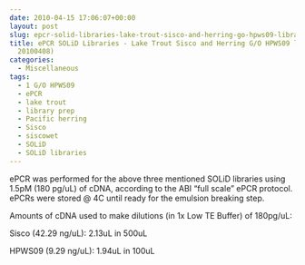 ```yaml
---
date: 2010-04-15 17:06:07+00:00
layout: post
slug: epcr-solid-libraries-lake-trout-sisco-and-herring-go-hpws09-libraries-from-20100408
title: ePCR SOLiD Libraries - Lake Trout Sisco and Herring G/O HPWS09 libraries (from
  20100408)
categories:
  - Miscellaneous
tags:
  - 1 G/O HPWS09
  - ePCR
  - lake trout
  - library prep
  - Pacific herring
  - Sisco
  - siscowet
  - SOLiD
  - SOLiD libraries
---
```


ePCR was performed for the above three mentioned SOLiD libraries using 1.5pM (180 pg/uL) of cDNA, according to the ABI "full scale" ePCR protocol. ePCRs were stored @ 4C until ready for the emulsion breaking step.

Amounts of cDNA used to make dilutions (in 1x Low TE Buffer) of 180pg/uL:

Sisco (42.29 ng/uL): 2.13uL in 500uL

HPWS09 (9.29 ng/uL): 1.94uL in 100uL

